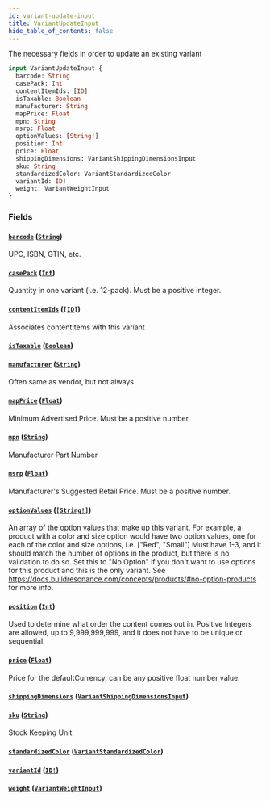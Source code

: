 ```yaml
---
id: variant-update-input
title: VariantUpdateInput
hide_table_of_contents: false
---
```



The necessary fields in order to update an existing variant

```graphql
input VariantUpdateInput {
  barcode: String
  casePack: Int
  contentItemIds: [ID]
  isTaxable: Boolean
  manufacturer: String
  mapPrice: Float
  mpn: String
  msrp: Float
  optionValues: [String!]
  position: Int
  price: Float
  shippingDimensions: VariantShippingDimensionsInput
  sku: String
  standardizedColor: VariantStandardizedColor
  variantId: ID!
  weight: VariantWeightInput
}
```


### Fields

#### [`barcode`](#) ([`String`](/demand/api/graphql-admin/reference/scalars/string))

UPC, ISBN, GTIN, etc.


#### [`casePack`](#) ([`Int`](/demand/api/graphql-admin/reference/scalars/int))

Quantity in one variant (i.e. 12-pack). Must be a positive integer.


#### [`contentItemIds`](#) ([`[ID]`](/demand/api/graphql-admin/reference/scalars/id))

Associates contentItems with this variant


#### [`isTaxable`](#) ([`Boolean`](/demand/api/graphql-admin/reference/scalars/boolean))




#### [`manufacturer`](#) ([`String`](/demand/api/graphql-admin/reference/scalars/string))

Often same as vendor, but not always.


#### [`mapPrice`](#) ([`Float`](/demand/api/graphql-admin/reference/scalars/float))

Minimum Advertised Price. Must be a positive number.


#### [`mpn`](#) ([`String`](/demand/api/graphql-admin/reference/scalars/string))

Manufacturer Part Number


#### [`msrp`](#) ([`Float`](/demand/api/graphql-admin/reference/scalars/float))

Manufacturer's Suggested Retail Price. Must be a positive number.


#### [`optionValues`](#) ([`[String!]`](/demand/api/graphql-admin/reference/scalars/string))

An array of the option values that make up this variant.
For example, a product with a color and size option would have two option values,
one for each of the color and size options, i.e. ["Red", "Small"]
Must have 1-3, and it should match the number of options in the product, but there is no validation to do so.
Set this to "No Option" if you don't want to use options for this product and this is the only variant.
See https://docs.buildresonance.com/concepts/products/#no-option-products for more info.


#### [`position`](#) ([`Int`](/demand/api/graphql-admin/reference/scalars/int))

Used to determine what order the content comes out in.
Positive Integers are allowed, up to 9,999,999,999, and it does not have to be unique or sequential.


#### [`price`](#) ([`Float`](/demand/api/graphql-admin/reference/scalars/float))

Price for the defaultCurrency, can be any positive float number value.


#### [`shippingDimensions`](#) ([`VariantShippingDimensionsInput`](/demand/api/graphql-admin/reference/inputs/variant-shipping-dimensions-input))




#### [`sku`](#) ([`String`](/demand/api/graphql-admin/reference/scalars/string))

Stock Keeping Unit


#### [`standardizedColor`](#) ([`VariantStandardizedColor`](/demand/api/graphql-admin/reference/enums/variant-standardized-color))




#### [`variantId`](#) ([`ID!`](/demand/api/graphql-admin/reference/scalars/id))




#### [`weight`](#) ([`VariantWeightInput`](/demand/api/graphql-admin/reference/inputs/variant-weight-input))






